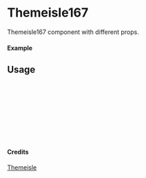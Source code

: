 
<Meta of={Themeisle167} title="Themeisle/Themeisle167" />

# Themeisle167

Themeisle167 component with different props.

#### Example

<Canvas of={Themeisle167.Primary} />

## Usage

```ts
import { Themeisle167 } from "yadl-ui";

const Example = () => {
  return (
      <Themeisle167 />
  );
};

export default Example;
```

#### Credits
[Themeisle](https://themeisle.com/illustrations)

